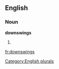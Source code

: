 
==English==

===Noun===
'''downswings'''

# {{plural of|[[downswing]]}}

[[Category:English plurals]]

[[fr:downswings]]